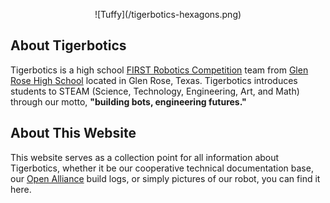 <p align="center">![Tuffy](/tigerbotics-hexagons.png)</p>

## About Tigerbotics

Tigerbotics is a high school [FIRST Robotics Competition](https://spectrum3847.org/about-first/) team from [Glen Rose High School](http://www.grisd.net) located in Glen Rose, Texas.
Tigerbotics introduces students to STEAM (Science, Technology, Engineering, Art, and Math) through our motto, **"building bots, engineering futures."**

## About This Website

This website serves as a collection point for all information about Tigerbotics, whether it be our cooperative technical documentation base, our [Open Alliance](https://www.theopenalliance.com/) build logs, or simply pictures of our robot, you can find it here.